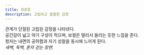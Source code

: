 ```yaml
---
title: 외로운
description: 고립되고 쓸쓸한 감정
---
```


관계가 단절된 고립된 감정을 나타낸다.  
공간감이 넓고 악기 구성이 적으며, 보컬은 멀리서 들리는 듯한 느낌을 준다.  
청자는 내면의 공허함과 자기 성찰을 동시에 느끼게 된다.  
*새벽, 독백, 혼자 걷는 장면.*